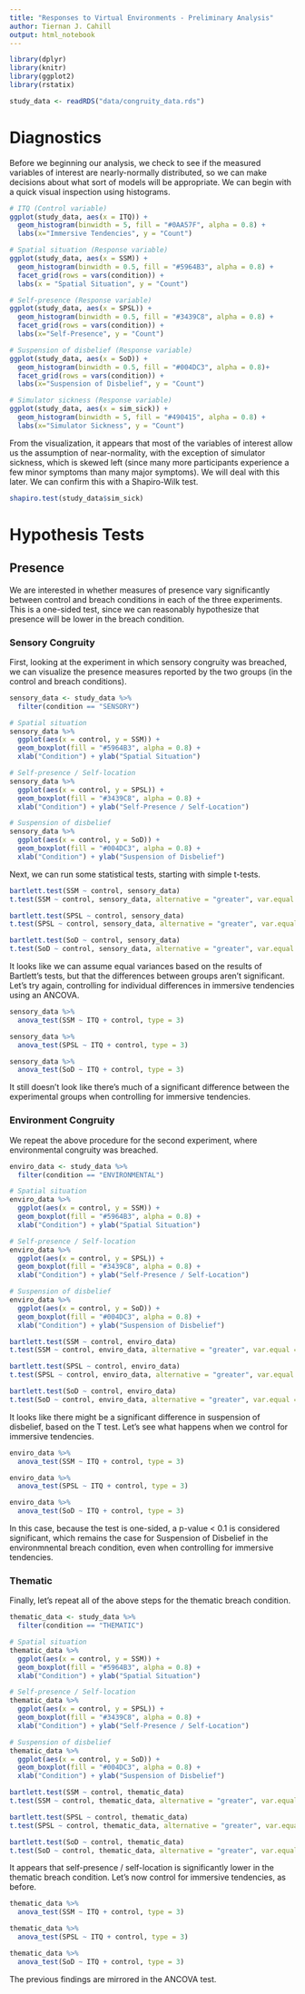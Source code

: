 ```yaml
---
title: "Responses to Virtual Environments - Preliminary Analysis"
author: Tiernan J. Cahill
output: html_notebook
---
```


```r
library(dplyr)
library(knitr)
library(ggplot2)
library(rstatix)

study_data <- readRDS("data/congruity_data.rds")
```

# Diagnostics
Before we beginning our analysis, we check to see if the measured variables of interest are nearly-normally distributed, so we can make decisions about what sort of models will be appropriate. We can begin with a quick visual inspection using histograms.

```r
# ITQ (Control variable)
ggplot(study_data, aes(x = ITQ)) +
  geom_histogram(binwidth = 5, fill = "#0AA57F", alpha = 0.8) +
  labs(x="Immersive Tendencies", y = "Count") 

# Spatial situation (Response variable)
ggplot(study_data, aes(x = SSM)) +
  geom_histogram(binwidth = 0.5, fill = "#5964B3", alpha = 0.8) +
  facet_grid(rows = vars(condition)) +
  labs(x = "Spatial Situation", y = "Count")

# Self-presence (Response variable)
ggplot(study_data, aes(x = SPSL)) +
  geom_histogram(binwidth = 0.5, fill = "#3439C8", alpha = 0.8) +
  facet_grid(rows = vars(condition)) +
  labs(x="Self-Presence", y = "Count")

# Suspension of disbelief (Response variable)
ggplot(study_data, aes(x = SoD)) +
  geom_histogram(binwidth = 0.5, fill = "#004DC3", alpha = 0.8)+
  facet_grid(rows = vars(condition)) +
  labs(x="Suspension of Disbelief", y = "Count")

# Simulator sickness (Response variable)
ggplot(study_data, aes(x = sim_sick)) +
  geom_histogram(binwidth = 5, fill = "#490415", alpha = 0.8) +
  labs(x="Simulator Sickness", y = "Count")
```

From the visualization, it appears that most of the variables of interest allow us the assumption of near-normality, with the exception of simulator sickness, which is skewed left (since many more participants experience a few minor symptoms than many major symptoms). We will deal with this later. We can confirm this with a Shapiro-Wilk test.

```r
shapiro.test(study_data$sim_sick)
```

# Hypothesis Tests
## Presence
We are interested in whether measures of presence vary significantly between control and breach conditions in each of the three experiments. This is a one-sided test, since we can reasonably hypothesize that presence will be lower in the breach condition.

### Sensory Congruity
First, looking at the experiment in which sensory congruity was breached, we can visualize the presence measures reported by the two groups (in the control and breach conditions).

```r
sensory_data <- study_data %>%
  filter(condition == "SENSORY")

# Spatial situation
sensory_data %>%
  ggplot(aes(x = control, y = SSM)) +
  geom_boxplot(fill = "#5964B3", alpha = 0.8) + 
  xlab("Condition") + ylab("Spatial Situation")

# Self-presence / Self-location
sensory_data %>%
  ggplot(aes(x = control, y = SPSL)) +
  geom_boxplot(fill = "#3439C8", alpha = 0.8) + 
  xlab("Condition") + ylab("Self-Presence / Self-Location")

# Suspension of disbelief
sensory_data %>%
  ggplot(aes(x = control, y = SoD)) +
  geom_boxplot(fill = "#004DC3", alpha = 0.8) + 
  xlab("Condition") + ylab("Suspension of Disbelief")
```

Next, we can run some statistical tests, starting with simple t-tests.

```r
bartlett.test(SSM ~ control, sensory_data)
t.test(SSM ~ control, sensory_data, alternative = "greater", var.equal = TRUE)

bartlett.test(SPSL ~ control, sensory_data)
t.test(SPSL ~ control, sensory_data, alternative = "greater", var.equal = TRUE)

bartlett.test(SoD ~ control, sensory_data)
t.test(SoD ~ control, sensory_data, alternative = "greater", var.equal = TRUE)
```

It looks like we can assume equal variances based on the results of Bartlett's tests, but that the differences between groups aren't significant. Let's try again, controlling for individual differences in immersive tendencies using an ANCOVA.

```r
sensory_data %>%
  anova_test(SSM ~ ITQ + control, type = 3)

sensory_data %>%
  anova_test(SPSL ~ ITQ + control, type = 3)

sensory_data %>%
  anova_test(SoD ~ ITQ + control, type = 3)
```

It still doesn't look like there's much of a significant difference between the experimental groups when controlling for immersive tendencies.

### Environment Congruity
We repeat the above procedure for the second experiment, where environmental congruity was breached.

```r
enviro_data <- study_data %>%
  filter(condition == "ENVIRONMENTAL")

# Spatial situation
enviro_data %>%
  ggplot(aes(x = control, y = SSM)) +
  geom_boxplot(fill = "#5964B3", alpha = 0.8) + 
  xlab("Condition") + ylab("Spatial Situation")

# Self-presence / Self-location
enviro_data %>%
  ggplot(aes(x = control, y = SPSL)) +
  geom_boxplot(fill = "#3439C8", alpha = 0.8) + 
  xlab("Condition") + ylab("Self-Presence / Self-Location")

# Suspension of disbelief
enviro_data %>%
  ggplot(aes(x = control, y = SoD)) +
  geom_boxplot(fill = "#004DC3", alpha = 0.8) + 
  xlab("Condition") + ylab("Suspension of Disbelief")
```

```r
bartlett.test(SSM ~ control, enviro_data)
t.test(SSM ~ control, enviro_data, alternative = "greater", var.equal = TRUE)

bartlett.test(SPSL ~ control, enviro_data)
t.test(SPSL ~ control, enviro_data, alternative = "greater", var.equal = TRUE)

bartlett.test(SoD ~ control, enviro_data)
t.test(SoD ~ control, enviro_data, alternative = "greater", var.equal = TRUE)
```

It looks like there might be a significant difference in suspension of disbelief, based on the T test. Let's see what happens when we control for immersive tendencies.

```r
enviro_data %>%
  anova_test(SSM ~ ITQ + control, type = 3)

enviro_data %>%
  anova_test(SPSL ~ ITQ + control, type = 3)

enviro_data %>%
  anova_test(SoD ~ ITQ + control, type = 3)
```

In this case, because the test is one-sided, a p-value < 0.1 is considered significant, which remains the case for Suspension of Disbelief in the environmnental breach condition, even when controlling for immersive tendencies.


### Thematic
Finally, let's repeat all of the above steps for the thematic breach condition.

```r
thematic_data <- study_data %>%
  filter(condition == "THEMATIC")

# Spatial situation
thematic_data %>%
  ggplot(aes(x = control, y = SSM)) +
  geom_boxplot(fill = "#5964B3", alpha = 0.8) + 
  xlab("Condition") + ylab("Spatial Situation")

# Self-presence / Self-location
thematic_data %>%
  ggplot(aes(x = control, y = SPSL)) +
  geom_boxplot(fill = "#3439C8", alpha = 0.8) + 
  xlab("Condition") + ylab("Self-Presence / Self-Location")

# Suspension of disbelief
thematic_data %>%
  ggplot(aes(x = control, y = SoD)) +
  geom_boxplot(fill = "#004DC3", alpha = 0.8) + 
  xlab("Condition") + ylab("Suspension of Disbelief")
```

```r
bartlett.test(SSM ~ control, thematic_data)
t.test(SSM ~ control, thematic_data, alternative = "greater", var.equal = TRUE)

bartlett.test(SPSL ~ control, thematic_data)
t.test(SPSL ~ control, thematic_data, alternative = "greater", var.equal = TRUE)

bartlett.test(SoD ~ control, thematic_data)
t.test(SoD ~ control, thematic_data, alternative = "greater", var.equal = TRUE)
```

It appears that self-presence / self-location is significantly lower in the thematic breach condition. Let's now control for immersive tendencies, as before.

```r
thematic_data %>%
  anova_test(SSM ~ ITQ + control, type = 3)

thematic_data %>%
  anova_test(SPSL ~ ITQ + control, type = 3)

thematic_data %>%
  anova_test(SoD ~ ITQ + control, type = 3)
```

The previous findings are mirrored in the ANCOVA test.